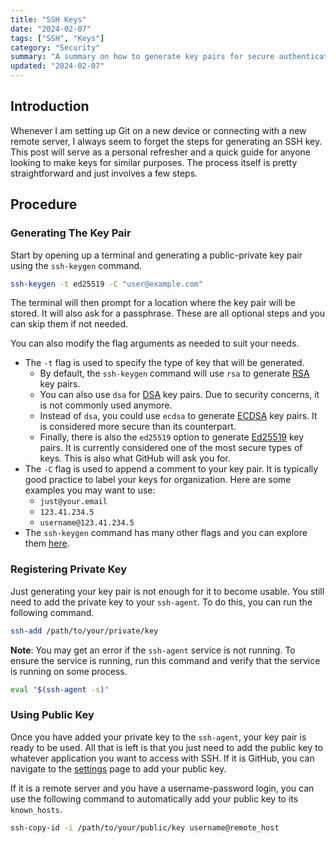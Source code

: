 ```yaml
---
title: "SSH Keys"
date: "2024-02-07"
tags: ["SSH", "Keys"]
category: "Security"
summary: "A summary on how to generate key pairs for secure authentication, encryption, and access control in SSH protocol."
updated: "2024-02-07"
---
```


## Introduction

Whenever I am setting up Git on a new device or connecting with a new remote server, I always seem to forget the steps for generating an SSH key. This post will serve as a personal refresher and a quick guide for anyone looking to make keys for similar purposes. The process itself is pretty straightforward and just involves a few steps.

## Procedure

### Generating The Key Pair

Start by opening up a terminal and generating a public-private key pair using the `ssh-keygen` command.

```bash
ssh-keygen -t ed25519 -C "user@example.com"
```

The terminal will then prompt for a location where the key pair will be stored. It will also ask for a passphrase. These are all optional steps and you can skip them if not needed. 

You can also modify the flag arguments as needed to suit your needs.

- The `-t` flag is used to specify the type of key that will be generated.
  - By default, the `ssh-keygen` command will use `rsa` to generate [RSA](https://en.wikipedia.org/wiki/RSA_(cryptosystem)) key pairs.
  - You can also use `dsa` for [DSA](https://en.wikipedia.org/wiki/Digital_Signature_Algorithm) key pairs. Due to security concerns, it is not commonly used anymore.
  - Instead of `dsa`, you could use `ecdsa` to generate [ECDSA](https://en.wikipedia.org/wiki/Elliptic_Curve_Digital_Signature_Algorithm) key pairs. It is considered more secure than its counterpart.
  - Finally, there is also the `ed25519` option to generate [Ed25519](https://en.wikipedia.org/wiki/EdDSA#Ed25519) key pairs. It is currently considered one of the most secure types of keys. This is also what GitHub will ask you for.
- The `-C` flag is used to append a comment to your key pair. It is typically good practice to label your keys for organization. Here are some examples you may want to use:
  - `just@your.email`
  - `123.41.234.5`
  - `username@123.41.234.5`
- The `ssh-keygen` command has many other flags and you can explore them [here](https://linux.die.net/man/1/ssh-keygen).

### Registering Private Key

Just generating your key pair is not enough for it to become usable. You still need to add the private key to your `ssh-agent`. To do this, you can run the following command.

```bash
ssh-add /path/to/your/private/key
```

**Note**: You may get an error if the `ssh-agent` service is not running. To ensure the service is running, run this command and verify that the service is running on some process.

```bash
eval "$(ssh-agent -s)"
```

### Using Public Key

Once you have added your private key to the `ssh-agent`, your key pair is ready to be used. All that is left is that you just need to add the public key to whatever application you want to access with SSH. If it is GitHub, you can navigate to the [settings](https://github.com/settings/keys) page to add your public key.

If it is a remote server and you have a username-password login, you can use the following command to automatically add your public key to its `known_hosts`.

```bash
ssh-copy-id -i /path/to/your/public/key username@remote_host
```
